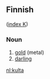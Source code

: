 ==Finnish==
([[Wiktionary:Finnish_index_k|index K]])

===Noun===

# [[gold]] (metal)
# [[darling]]

[[nl:kulta]]